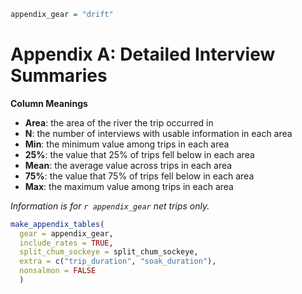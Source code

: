 
\clearpage
\setcounter{figure}{0}
\setcounter{table}{0}
\renewcommand\thefigure{A\arabic{figure}}
\renewcommand\thetable{A\arabic{table}}

```r
appendix_gear = "drift"
```

# Appendix A: Detailed Interview Summaries {-}

**Column Meanings**

* **Area**: the area of the river the trip occurred in
* **N**: the number of interviews with usable information in each area
* **Min**: the minimum value among trips in each area
* **25%**: the value that 25% of trips fell below in each area
* **Mean**: the average value across trips in each area
* **75%**: the value that 75% of trips fell below in each area
* **Max**: the maximum value among trips in each area

_Information is for `r appendix_gear` net trips only._

```r
make_appendix_tables(
  gear = appendix_gear,
  include_rates = TRUE,
  split_chum_sockeye = split_chum_sockeye,
  extra = c("trip_duration", "soak_duration"),
  nonsalmon = FALSE
  )
```
